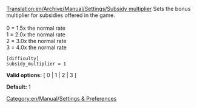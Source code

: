 [[Translation:en/Archive/Manual/Settings/Subsidy multiplier]]
Sets the bonus multiplier for subsidies offered in the game.<br><br>
0 = 1.5x the normal rate<br>
1 = 2.0x the normal rate<br>
2 = 3.0x the normal rate<br>
3 = 4.0x the normal rate<br>

<pre>
[difficulty]
subsidy_multiplier = 1
</pre>

'''Valid options:''' [ 0 | 1 | 2 | 3 ]

'''Default:''' 1


[[Category:en/Manual/Settings & Preferences]]